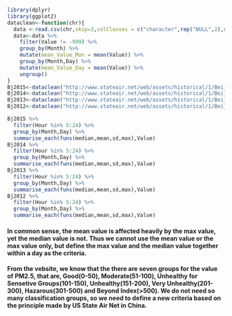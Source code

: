```r
library(dplyr)
library(ggplot2)
dataclean<-function(chr){
  data <-read.csv(chr,skip=3,colClasses = c("character",rep("NULL",2),rep("integer",5),rep("NULL",3)))
  data<-data %>%
    filter(Value != -999) %>%
    group_by(Month) %>%
    mutate(mean_Value_Mon = mean(Value)) %>%
    group_by(Month,Day) %>%
    mutate(mean_Value_Day = mean(Value)) %>%
    ungroup()
}
Bj2015<-dataclean("http://www.stateair.net/web/assets/historical/1/Beijing_2015_HourlyPM25_created20160201.csv")
Bj2014<-dataclean("http://www.stateair.net/web/assets/historical/1/Beijing_2014_HourlyPM25_created20150203.csv")
Bj2013<-dataclean("http://www.stateair.net/web/assets/historical/1/Beijing_2013_HourlyPM2.5_created20140325.csv")
Bj2012<-dataclean("http://www.stateair.net/web/assets/historical/1/Beijing_2012_HourlyPM2.5_created20140325.csv")

Bj2015 %>% 
  filter(Hour %in% 5:24) %>% 
  group_by(Month,Day) %>% 
  summarise_each(funs(median,mean,sd,max),Value)
Bj2014 %>% 
  filter(Hour %in% 5:24) %>% 
  group_by(Month,Day) %>% 
  summarise_each(funs(median,mean,sd,max),Value)
Bj2013 %>% 
  filter(Hour %in% 5:24) %>% 
  group_by(Month,Day) %>% 
  summarise_each(funs(median,mean,sd,max),Value)
Bj2012 %>% 
  filter(Hour %in% 5:24) %>% 
  group_by(Month,Day) %>% 
  summarise_each(funs(median,mean,sd,max),Value)
```

#### In common sense, the mean value is affected heavily by the max value, yet the median value is not. Thus we cannot use the mean value or the max value only, but define the max value and the median value together within a day as the criteria.
####  From the vebsite, we know that the there are seven groups for the value of PM2.5, that are, Good(0-50), Moderate(51-100), Unhealthy for Sensetive Groups(101-150), Unhealthy(151-200), Very Unhealthy(201-300), Hazarous(301-500) and Beyond Index(>500). We do not need so many classification groups, so we need to define a new criteria based on the principle made by US State Air Net in China.
